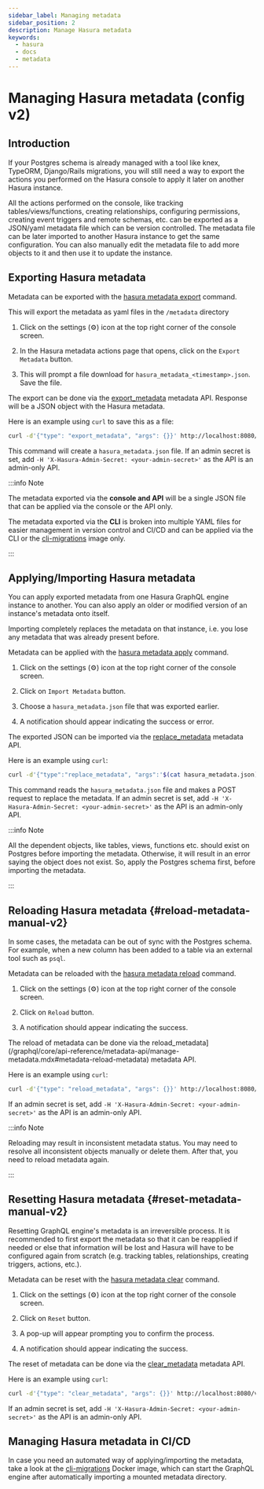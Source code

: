 ```yaml
---
sidebar_label: Managing metadata
sidebar_position: 2
description: Manage Hasura metadata
keywords:
  - hasura
  - docs
  - metadata
---
```



# Managing Hasura metadata (config v2)

## Introduction

If your Postgres schema is already managed with a tool like knex,
TypeORM, Django/Rails migrations, you will still need a way to export
the actions you performed on the Hasura console to apply it later on
another Hasura instance.

All the actions performed on the console, like tracking
tables/views/functions, creating relationships, configuring permissions,
creating event triggers and remote schemas, etc. can be exported as a
JSON/yaml metadata file which can be version controlled. The metadata
file can be later imported to another Hasura instance to get the same
configuration. You can also manually edit the metadata file to add more
objects to it and then use it to update the instance.

## Exporting Hasura metadata

<Tabs className="api-tabs">
<TabItem value="cli" label="CLI">

Metadata can be exported with the [hasura metadata export](/graphql/core/hasura-cli/hasura_metadata_export.mdx) command.

This will export the metadata as yaml files in the `/metadata` directory

</TabItem>
<TabItem value="console" label="Console">

1. Click on the settings (⚙) icon at the top right corner of the
   console screen.

2. In the Hasura metadata actions page that opens, click on the `Export Metadata` button.

<Thumbnail
  src="/img/graphql/core/migrations/metadata-export.png"
  alt="Export metadata"
/>

3. This will prompt a file download for
   `hasura_metadata_<timestamp>.json`. Save the file.

</TabItem>

<TabItem value="api" label="API">

The export can be done via the [export_metadata](/graphql/core/api-reference/metadata-api/manage-metadata.html#metadata-export-metadata) metadata API.
Response will be a JSON object with the Hasura metadata.

Here is an example using `curl` to save this as a file:

```bash
curl -d'{"type": "export_metadata", "args": {}}' http://localhost:8080/v1/metadata -o hasura_metadata.json
```

This command will create a `hasura_metadata.json` file. If an admin
secret is set, add `-H 'X-Hasura-Admin-Secret: <your-admin-secret>'` as
the API is an admin-only API.

</TabItem>

</Tabs>

:::info Note

The metadata exported via the **console and API** will be a single JSON
file that can be applied via the console or the API only.

The metadata exported via the **CLI** is broken into multiple YAML files
for easier management in version control and CI/CD and can be applied
via the CLI or the [cli-migrations](/graphql/core/migrations/config-v2/advanced/auto-apply-migrations.mdx) image only.

:::

## Applying/Importing Hasura metadata

You can apply exported metadata from one Hasura GraphQL engine instance
to another. You can also apply an older or modified version of an
instance's metadata onto itself.

Importing completely replaces the metadata on that instance, i.e. you
lose any metadata that was already present before.

<Tabs className="api-tabs">
<TabItem value="cli" label="CLI">

Metadata can be applied with the [hasura metadata apply](/graphql/core/hasura-cli/hasura_metadata_apply.mdx) command.

</TabItem>
<TabItem value="console" label="Console">

1. Click on the settings (⚙) icon at the top right corner of the console screen.

2. Click on `Import Metadata` button.

<Thumbnail
  src="/img/graphql/core/migrations/metadata-import.png"
  alt="Import metadata"
/>

3. Choose a `hasura_metadata.json` file that was exported earlier.

4. A notification should appear indicating the success or error.

</TabItem>

<TabItem value="api" label="API">

The exported JSON can be imported via the [replace_metadata](/graphql/core/api-reference/metadata-api/manage-metadata.mdx#metadata-replace-metadata)
metadata API.

Here is an example using `curl`:

```bash
curl -d'{"type":"replace_metadata", "args":'$(cat hasura_metadata.json)'}' http://localhost:8080/v1/metadata
```

This command reads the `hasura_metadata.json` file and makes a POST
request to replace the metadata. If an admin secret is set, add
`-H 'X-Hasura-Admin-Secret: <your-admin-secret>'` as the API is an
admin-only API.

</TabItem>

</Tabs>

:::info Note

All the dependent objects, like tables, views, functions etc. should
exist on Postgres before importing the metadata. Otherwise, it will
result in an error saying the object does not exist. So, apply the
Postgres schema first, before importing the metadata.

:::

## Reloading Hasura metadata {#reload-metadata-manual-v2}

In some cases, the metadata can be out of sync with the Postgres schema.
For example, when a new column has been added to a table via an external
tool such as `psql`.

<Tabs className="api-tabs">

<TabItem value="cli" label="CLI">

Metadata can be reloaded with the [hasura metadata reload](/graphql/core/hasura-cli/hasura_metadata_reload.mdx) command.

</TabItem>
<TabItem value="console" label="Console">

1. Click on the settings (⚙) icon at the top right corner of the
   console screen.

2. Click on `Reload` button.

<Thumbnail
  alt="reload metadata"
  src="/img/graphql/core/migrations/metadata-reload.png"
/>

3. A notification should appear indicating the success.

</TabItem>

<TabItem value="api" label="API">

The reload of metadata can be done via the reload_metadata](/graphql/core/api-reference/metadata-api/manage-metadata.mdx#metadata-reload-metadata)
metadata API.

Here is an example using `curl`:

```bash
curl -d'{"type": "reload_metadata", "args": {}}' http://localhost:8080/v1/metadata
```

If an admin secret is set, add
`-H 'X-Hasura-Admin-Secret: <your-admin-secret>'` as the API is an
admin-only API.

</TabItem>

</Tabs>

:::info Note

Reloading may result in inconsistent metadata status. You may need to
resolve all inconsistent objects manually or delete them. After that,
you need to reload metadata again.

:::

## Resetting Hasura metadata {#reset-metadata-manual-v2}

Resetting GraphQL engine's metadata is an irreversible process. It is
recommended to first export the metadata so that it can be reapplied if
needed or else that information will be lost and Hasura will have to be
configured again from scratch (e.g. tracking tables, relationships,
creating triggers, actions, etc.).

<Tabs className="api-tabs">

<TabItem value="cli" label="CLI">

Metadata can be reset with the [hasura metadata clear](/graphql/core/hasura-cli/hasura_metadata_clear.mdx) command.

</TabItem>
<TabItem value="console" label="Console">

1. Click on the settings (⚙) icon at the top right corner of the
   console screen.

2. Click on `Reset` button.

<Thumbnail
  alt="reset metadata"
  src="/img/graphql/core/migrations/metadata-reset.png"
/>

3. A pop-up will appear prompting you to confirm the process.

4. A notification should appear indicating the success.

</TabItem>

<TabItem value="api" label="API">

The reset of metadata can be done via the [clear_metadata](/graphql/core/api-reference/metadata-api/manage-metadata.mdx#metadata-clear-metadata)
metadata API.

Here is an example using `curl`:

```bash
curl -d'{"type": "clear_metadata", "args": {}}' http://localhost:8080/v1/metadata
```

If an admin secret is set, add
`-H 'X-Hasura-Admin-Secret: <your-admin-secret>'` as the API is an
admin-only API.

</TabItem>

</Tabs>

## Managing Hasura metadata in CI/CD

In case you need an automated way of applying/importing the metadata,
take a look at the [cli-migrations](/graphql/core/migrations/config-v2/advanced/auto-apply-migrations.mdx) Docker
image, which can start the GraphQL engine after automatically importing
a mounted metadata directory.
